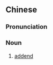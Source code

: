 {{also|加数}}
==Chinese==
{{zh-forms|s=加数}}

===Pronunciation===
{{zh-pron
|m=jiāshù
|c=gaa1 sou3
|mn=ka-sò͘
|cat=n
}}

===Noun===
{{zh-noun}}

# [[addend]] {{gloss|term added to another}}

{{zh-cat|Mathematics}}